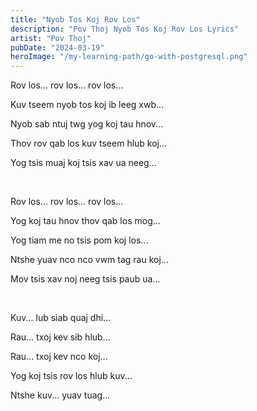 ```yaml
---
title: "Nyob Tos Koj Rov Los"
description: "Pov Thoj Nyob Tos Koj Rov Los Lyrics"
artist: "Pov Thoj"
pubDate: "2024-03-19"
heroImage: "/my-learning-path/go-with-postgresql.png"
---
```


Rov los... rov los... rov los...

Kuv tseem nyob tos koj ib leeg xwb...

Nyob sab ntuj twg yog koj tau hnov...

Thov rov qab los kuv tseem hlub koj...

Yog tsis muaj koj tsis xav ua neeg...

<br />

Rov los... rov los... rov los...

Yog koj tau hnov thov qab los mog...

Yog tiam me no tsis pom koj los...

Ntshe yuav nco nco vwm tag rau koj...

Mov tsis xav noj neeg tsis paub ua...

<br />

Kuv... lub siab quaj dhi...

Rau... txoj kev sib hlub...

Rau... txoj kev nco koj...

Yog koj tsis rov los hlub kuv...

Ntshe kuv... yuav tuag...
